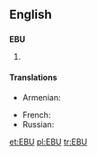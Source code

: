 ==English==

==={{initialism-old|en}}===
'''EBU'''
# {{w|European Broadcasting Union}}

====Translations====
{{trans-top|European Broadcasting Union}}
* Armenian: {{t-|hy|ԵՀՄ|tr=EHM|sc=Armn}}
{{trans-mid}}
* French: {{t-|fr|UER}}
* Russian: {{t-|ru|ЕВС|sc=Cyrl}}
{{trans-bottom}}

[[et:EBU]]
[[pl:EBU]]
[[tr:EBU]]